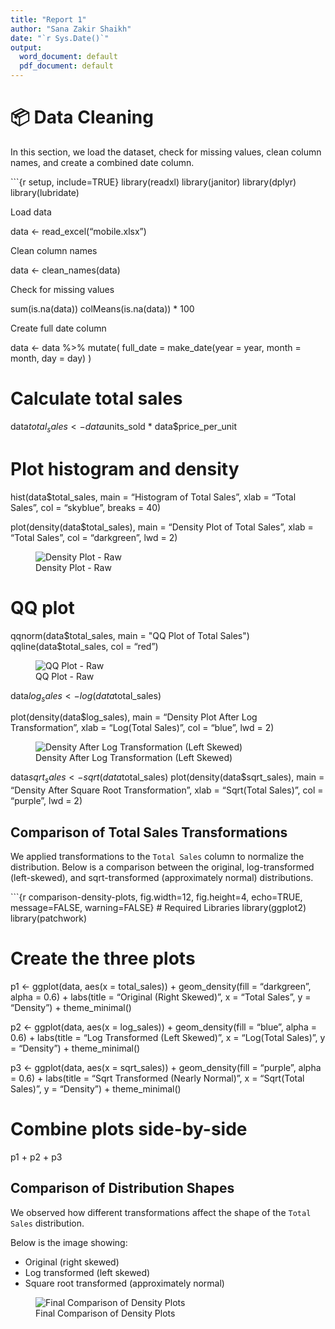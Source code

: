 ---
title: "Report 1"
author: "Sana Zakir Shaikh"
date: "`r Sys.Date()`"
output:
  word_document: default
  pdf_document: default
---

# 📦 Data Cleaning

In this section, we load the dataset, check for missing values, clean column names, and create a combined date column.

\`\`\`{r setup, include=TRUE} library(readxl) library(janitor) library(dplyr) library(lubridate)

Load data

data \<- read_excel("mobile.xlsx")

Clean column names

data \<- clean_names(data)

Check for missing values

sum(is.na(data)) colMeans(is.na(data)) \* 100

Create full date column

data \<- data %\>% mutate( full_date = make_date(year = year, month = month, day = day) )

# Calculate total sales

data$total_sales <- data$units_sold \* data\$price_per_unit

# Plot histogram and density

hist(data\$total_sales, main = "Histogram of Total Sales", xlab = "Total Sales", col = "skyblue", breaks = 40)

plot(density(data\$total_sales), main = "Density Plot of Total Sales", xlab = "Total Sales", col = "darkgreen", lwd = 2)

![Density Plot - Raw](Mobile_Density_Total_Sales.png)

# QQ plot

qqnorm(data$total_sales, main = "QQ Plot of Total Sales")
qqline(data$total_sales, col = "red")

![QQ Plot - Raw](Mobile_Q_Plot.png)

data$log_sales <- log(data$total_sales)

plot(density(data\$log_sales), main = "Density Plot After Log Transformation", xlab = "Log(Total Sales)", col = "blue", lwd = 2)

![Density After Log Transformation (Left Skewed)](Mobile_Total_Sales_1.png)

data$sqrt_sales <- sqrt(data$total_sales) plot(density(data\$sqrt_sales), main = "Density After Square Root Transformation", xlab = "Sqrt(Total Sales)", col = "purple", lwd = 2)

## Comparison of Total Sales Transformations

We applied transformations to the `Total Sales` column to normalize the distribution. Below is a comparison between the original, log-transformed (left-skewed), and sqrt-transformed (approximately normal) distributions.

\`\`\`{r comparison-density-plots, fig.width=12, fig.height=4, echo=TRUE, message=FALSE, warning=FALSE} \# Required Libraries library(ggplot2) library(patchwork)

# Create the three plots

p1 \<- ggplot(data, aes(x = total_sales)) + geom_density(fill = "darkgreen", alpha = 0.6) + labs(title = "Original (Right Skewed)", x = "Total Sales", y = "Density") + theme_minimal()

p2 \<- ggplot(data, aes(x = log_sales)) + geom_density(fill = "blue", alpha = 0.6) + labs(title = "Log Transformed (Left Skewed)", x = "Log(Total Sales)", y = "Density") + theme_minimal()

p3 \<- ggplot(data, aes(x = sqrt_sales)) + geom_density(fill = "purple", alpha = 0.6) + labs(title = "Sqrt Transformed (Nearly Normal)", x = "Sqrt(Total Sales)", y = "Density") + theme_minimal()

# Combine plots side-by-side

p1 + p2 + p3

## Comparison of Distribution Shapes

We observed how different transformations affect the shape of the `Total Sales` distribution.

Below is the image showing:

-   Original (right skewed)
-   Log transformed (left skewed)
-   Square root transformed (approximately normal)

![Final Comparison of Density Plots](Mobile_Final_Comparison.png)

